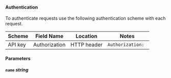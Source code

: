 #### Authentication
To authenticate requests use the following authentication scheme with each request.

| Scheme            | Field Name        | Location          | Notes             |
| ----------------- | ----------------- | ----------------- | ----------------- |
| API key           | Authorization     | HTTP header       | `Authorization: ` |

#### Parameters


##### `name` _string_


